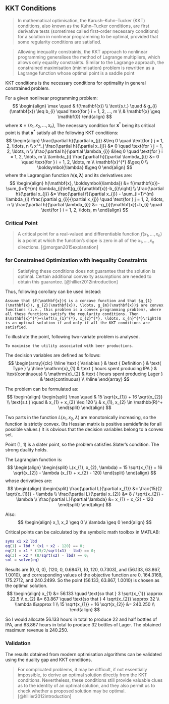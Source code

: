 
## KKT Conditions

> In mathematical optimisation, the Karush–Kuhn–Tucker (KKT) conditions, also known as the Kuhn–Tucker conditions, are first derivative tests (sometimes called first-order necessary conditions) for a solution in nonlinear programming to be optimal, provided that some regularity conditions are satisfied.

> Allowing inequality constraints, the KKT approach to nonlinear programming generalises the method of Lagrange multipliers, which allows only equality constraints. Similar to the Lagrange approach, the constrained maximisation (minimisation) problem is rewritten as a Lagrange function whose optimal point is a saddle point

KKT conditions is the necessary conditions for optimality in general constrained problem.

For a given nonlinear programming problem:
$$ \begin{align}
  \max \quad & f(\mathbf{x}) \\
  \text{s.t.} \quad & g_{i}(\mathbf{x}) \leq b_{i} \quad  \text{for } i = 1, 2, ..., m \\
  & \mathbf{x} \geq \mathbf{0}
\end{align} $$
where $\mathbf{x} = \left(x_{1}, x_{2}, \ldots, x_{n}\right)$, The necessary condition for $\mathbf{x}^{*}$ being its critical point is that $\mathbf{x}^{*}$ satisfy all the following KKT conditions:
$$ \begin{align}
  \frac{\partial h}{\partial x_{j}} &\leq 0 \quad \text{for } j = 1, 2, \ldots, n \\
  x^*_j \frac{\partial h}{\partial x_{j}} &= 0 \quad \text{for } j = 1, 2, \ldots, n \\
  \frac{\partial h}{\partial \lambda_{i}} &\leq 0 \quad \text{for  } i = 1, 2, \ldots, m \\
  \lambda_{i} \frac{\partial h}{\partial \lambda_{i}} &= 0 \quad \text{for  } i = 1, 2, \ldots, m \\
  \mathbf{x}^{*} &\geq 0 \\
  \boldsymbol{\lambda} &\geq 0
\end{align} $$
where the Lagrangian function $h(\mathbf{x}, \boldsymbol{\lambda})$ and its derivatives are:
$$ \begin{align}
  h(\mathbf{x}, \boldsymbol{\lambda}) &= f(\mathbf{x})-\sum_{i=1}^{m} \lambda_{i}\left[g_{i}(\mathbf{x})-b_{i}\right] \\
  \frac{\partial h}{\partial x_{j}} &= \frac{\partial f}{\partial x_{j}} - \sum_{i=1}^{m} \lambda_{i} \frac{\partial g_{i}}{\partial x_{j}} \quad \text{for } j = 1, 2, \ldots, n \\
  \frac{\partial h}{\partial \lambda_{i}} &= -g_{i}(\mathbf{x})+b_{i} \quad \text{for  } i = 1, 2, \ldots, m
\end{align} $$

### Critical Point

> A critical point for a real-valued and differentiable function $f\left(x_{1}, \ldots, x_{n}\right)$ is a point at which the function's slope is zero in all of the $x_{1}, \ldots, x_{n}$ directions. [@morgan2015explanation]

### for Constrained Optimization with Inequality Constraints

> Satisfying these conditions does not guarantee that the solution is optimal. Certain additional convexity assumptions are needed to obtain this guarantee. [@hillier2012introduction]

Thus, following corollary can be used instead:

```corollary
Assume that $f(\mathbf{x})$ is a concave function and that $g_{1}(\mathbf{x}), g_{2}(\mathbf{x}), \ldots, g_{m}(\mathbf{x})$ are convex functions (i.e., this problem is a convex programming problem), where all these functions satisfy the regularity conditions. Then $\mathbf{x}^{*}=\left(x_{1}^{*}, x_{2}^{*}, \ldots, x_{n}^{*}\right)$ is an optimal solution if and only if all the KKT conditions are satisfied.
```

To illustrate the point, following two-variate problem is analysed.

```example
To maximise the utility associated with beer productions.
```

The decision variables are defined as follows:
$$ \begin{array}{clc}
\hline
\text { Variables } & \text { Definition } & \text{ Type } \\
\hline
\mathrm{x}_{1} & \text { hours spent producing IPA } & \text{continuous} \\
\mathrm{x}_{2} & \text { hours spent producing Lager } & \text{continuous} \\
\hline
\end{array} $$

The problem can be formulated as:
$$ \begin{align} \begin{split}
    \max \quad & 15 \sqrt{x_{1}} + 16 \sqrt{x_{2}} \\
    \text{s.t.} \quad & x_{1} + x_{2} \leq 120 \\
    & x_{1}, x_{2} \in \mathbb{R}^+
\end{split} \end{align} $$

Two parts in the function $L(x_{1}, x_{2}, \lambda)$ are monotonically increasing, so the function is strictly convex. (Its Hessian matrix is positive semidefinite for all possible values.) It is obvious that the decision variables belong to a convex set.

Point (1, 1) is a slater point, so the problem satisfies Slater's condition. The strong duality holds.

The Lagrangian function is:
$$ \begin{align} \begin{split}
  L(x_{1}, x_{2}, \lambda) = 15 \sqrt{x_{1}} + 16 \sqrt{x_{2}} - \lambda (x_{1} + x_{2} - 120)
\end{split} \end{align} $$
whose derivatives are:
$$ \begin{align} \begin{split}
  \frac{\partial L}{\partial x_{1}} &= \frac{15}{2 \sqrt{x_{1}}} - \lambda \\
  \frac{\partial L}{\partial x_{2}} &= 8 / \sqrt{x_{2}} - \lambda \\
  \frac{\partial L}{\partial \lambda} &= x_{1} + x_{2} - 120
\end{split} \end{align} $$

Also:
$$ \begin{align}
  x_1, x_2 \geq 0 \\
  \lambda \geq 0
\end{align} $$

Critical points can be calculated by the symbolic math toolbox in MATLAB:

```matlab
syms x1 x2 lbd
eq(1) = lbd * (x1 + x2 - 120) == 0;
eq(2) = x1 * (15/2/sqrt(x1) - lbd) == 0;
eq(3) = x2 * (8/sqrt(x2) - lbd) == 0;
sol = solve(eq)
```

Results are (0, 0, 0), (120, 0, 0.6847), (0, 120, 0.7303), and (56.133, 63.867, 1.0010), and corresponding values of the objective function are 0, 164.3168, 175.2712, and 240.2499. So the point (56.133, 63.867, 1.0010) is chosen as the optimal solution.
$$ \begin{align}
    x_{1} &= 56.133 \quad \text{so that  } 3 \sqrt{x_{1}} \approx 22.5 \\
    x_{2} &= 63.867 \quad \text{so that  } 4 \sqrt{x_{2}} \approx 32 \\
    \lambda &\approx 1 \\
    15 \sqrt{x_{1}} + 16 \sqrt{x_{2}} &= 240.250 \\
\end{align} $$

So I would allocate 56.133 hours in total to produce 22 and half bottles of IPA, and 63.867 hours in total to produce 32 bottles of Lager. The obtained maximum revenue is 240.250.

### Validation

The results obtained from modern optimisation algorithms can be validated using the duality gap and KKT conditions.

> For complicated problems, it may be difficult, if not essentially impossible, to derive an optimal solution directly from the KKT conditions. Nevertheless, these conditions still provide valuable clues as to the identity of an optimal solution, and they also permit us to check whether a proposed solution may be optimal. [@hillier2012introduction]
